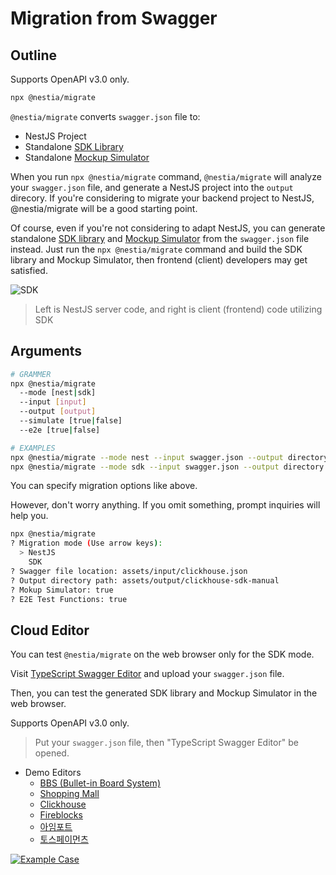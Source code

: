 

# Migration from Swagger
## Outline
<Callout type="warning">
Supports OpenAPI v3.0 only.
</Callout>

```bash filename="Terminal" copy showLineNumbers {}
npx @nestia/migrate
```

`@nestia/migrate` converts `swagger.json` file to:

  - NestJS Project
  - Standalone [SDK Library](./sdk/sdk)
  - Standalone [Mockup Simulator](./sdk/simulator)

When you run `npx @nestia/migrate` command, `@nestia/migrate` will analyze your `swagger.json` file, and generate a NestJS project into the `output` direcory. If you're considering to migrate your backend project to NestJS, @nestia/migrate will be a good starting point.

Of course, even if you're not considering to adapt NestJS, you can generate standalone [SDK library](./sdk/sdk) and [Mockup Simulator](./sdk/simulator) from the `swagger.json` file instead. Just run the `npx @nestia/migrate` command and build the SDK library and Mockup Simulator, then frontend (client) developers may get satisfied.

![SDK](https://user-images.githubusercontent.com/13158709/215004990-368c589d-7101-404e-b81b-fbc936382f05.gif)

> Left is NestJS server code, and right is client (frontend) code utilizing SDK




## Arguments
```bash filename="Terminal" copy showLineNumbers {}
# GRAMMER
npx @nestia/migrate 
  --mode [nest|sdk] 
  --input [input] 
  --output [output] 
  --simulate [true|false]
  --e2e [true|false]

# EXAMPLES
npx @nestia/migrate --mode nest --input swagger.json --output directory --simulate false --e2e false
npx @nestia/migrate --mode sdk --input swagger.json --output directory --simulate true --e2e true
```

You can specify migration options like above. 

However, don't worry anything. If you omit something, prompt inquiries will help you. 

```bash
npx @nestia/migrate
? Migration mode (Use arrow keys):
  > NestJS
    SDK
? Swagger file location: assets/input/clickhouse.json
? Output directory path: assets/output/clickhouse-sdk-manual
? Mokup Simulator: true
? E2E Test Functions: true
```




## Cloud Editor
You can test `@nestia/migrate` on the web browser only for the SDK mode.

Visit [TypeScript Swagger Editor](./editor) and upload your `swagger.json` file. 

Then, you can test the generated SDK library and Mockup Simulator in the web browser. 

<Callout type="warning">
  Supports OpenAPI v3.0 only.
</Callout>

<EditorMovie />

> Put your `swagger.json` file, then "TypeScript Swagger Editor" be opened.

  - Demo Editors
    - [BBS (Bullet-in Board System)](https://stackblitz.com/edit/cnqjhx?file=README.md,test%2Fstart.ts&startScript=test:simulate)
    - [Shopping Mall](https://stackblitz.com/edit/kz8dfn?file=README.md,test%2Fstart.ts&startScript=test:simulate)
    - [Clickhouse](https://stackblitz.com/edit/dbb9ed?file=README.md,test%2Fstart.ts&startScript=test:simulate)
    - [Fireblocks](https://stackblitz.com/edit/it52ck?file=README.md,test%2Fstart.ts&startScript=test:simulate)
    - [아임포트](https://stackblitz.com/edit/jfqdiv?file=README.md,test%2Fstart.ts&startScript=test:simulate)
    - [토스페이먼츠](https://stackblitz.com/edit/l1eczm?file=README.md,test%2Fstart.ts&startScript=test:simulate)

[![Example Case](/images/editor/stackblitz.png)](https://stackblitz.com/edit/kz8dfn?file=README.md,test%2Fstart.ts&startScript=test:simulate)